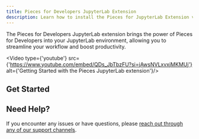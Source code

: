 ```yaml
---
title: Pieces for Developers JupyterLab Extension
description: Learn how to install the Pieces for JupyterLab Extension via PyPI using pip
---
```



The Pieces for Developers JupyterLab extension brings the power of Pieces for Developers into your JupyterLab environment, allowing you to streamline your workflow and boost productivity.

<Video type={'youtube'} src={'https://www.youtube.com/embed/QDs_JbTbzFU?si=jAwsNVLxvxjMKMUj'} alt={'Getting Started with the Pieces JupyterLab extension'}/>

## Get Started

<Grid cols={2}>
  <CardWithCTA title={'Quickstart'} description={'Learn how to set up and start using the Pieces for Developers JupyterLab extension'} href={'/extensions-plugins/jupyterlab/quickstart'} />
  <CardWithCTA title={'Features'} description={'Explore the available features'} href={'/extensions-plugins/jupyterlab/commands'} />
  <CardWithCTA title={'How-To Guides'} description={'Learn how to perform various tasks with the Pieces JupyterLab Extension'} href={'/extensions-plugins/jupyterlab/how-to-guides'} />
  <CardWithCTA title={'Troubleshooting'} description={'Learn how to troubleshoot common issues with the Pieces JupyterLab Extension'} href={'/extensions-plugins/jupyterlab/troubleshooting'} />
</Grid>

## Need Help?

If you encounter any issues or have questions, please [reach out through any of our support channels](/support).
